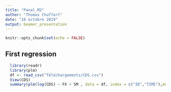 ```yaml
---
title: "Panal_M2"
author: "Thomas Chuffart"
date: "16 octobre 2019"
output: beamer_presentation
---
```


```r
knitr::opts_chunk$set(echo = FALSE)
```

## First regression
```r
  library(readr)
  library(plm)
  df <- read_csv("Téléchargements/CDS.csv")
  View(CDS)
  summary(plm(log(CDS) ~ FX + SM , data = df, index = c("ID","TIME"),model = "pooling")) 













 
```

